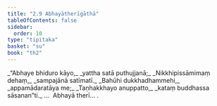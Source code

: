 ```yaml
---
title: "2.9 Abhayātherīgāthā"
tableOfContents: false
sidebar:
  order: 10
type: "tipitaka"
basket: "su"
book: "th2"
---
```



<DynamicBreadcrumb />

<Division number="35" book="th2" bookNo="19" page="383">

<Paragraph number="63" type="verses" book="th2">
_“Abhaye bhiduro kāyo,_  
_yattha satā puthujjanā;_  
_Nikkhipissāmimaṃ dehaṃ,_  
_sampajānā satīmatī._  

</Paragraph>

</Division>
<Division number="36" book="th2" bookNo="19" page="383">

<Paragraph number="64" type="verses" book="th2">
_Bahūhi dukkhadhammehi,_  
_appamādaratāya me;_  
_Taṇhakkhayo anuppatto,_  
_kataṃ buddhassa sāsanan”ti._  


</Paragraph>
</Division>

<Paragraph number="65" type="center" book="th2">
…  Abhayā therī… .
</Paragraph>